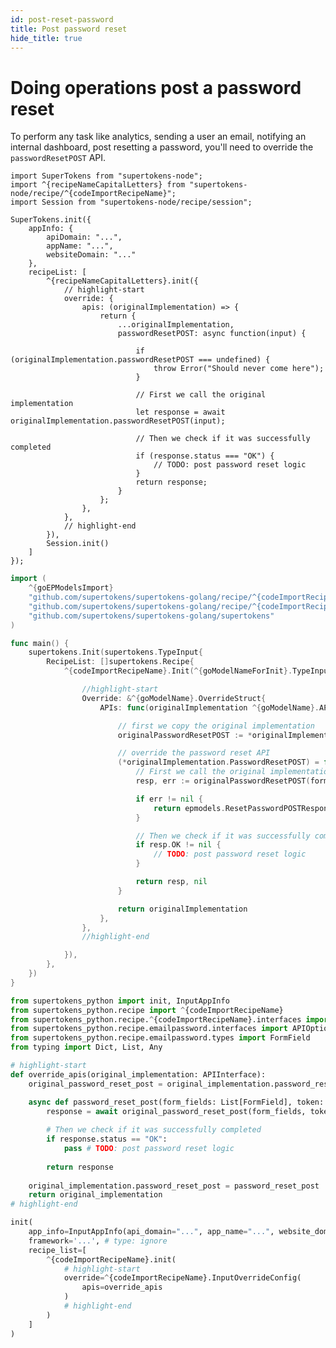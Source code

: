 ```yaml
---
id: post-reset-password
title: Post password reset
hide_title: true
---
```


<!-- COPY DOCS -->
<!-- ./thirdpartyemailpassword/common-customizations/reset-password/post-reset-password.mdx -->


# Doing operations post a password reset

To perform any task like analytics, sending a user an email, notifying an internal dashboard, post resetting a password, you'll need to override the `passwordResetPOST` API.

<BackendSDKTabs>
<TabItem value="nodejs">

```tsx
import SuperTokens from "supertokens-node";
import ^{recipeNameCapitalLetters} from "supertokens-node/recipe/^{codeImportRecipeName}";
import Session from "supertokens-node/recipe/session";

SuperTokens.init({
    appInfo: {
        apiDomain: "...",
        appName: "...",
        websiteDomain: "..."
    },
    recipeList: [
        ^{recipeNameCapitalLetters}.init({
            // highlight-start
            override: {
                apis: (originalImplementation) => {
                    return {
                        ...originalImplementation,
                        passwordResetPOST: async function(input) {
                            
                            if (originalImplementation.passwordResetPOST === undefined) {
                                throw Error("Should never come here");
                            }

                            // First we call the original implementation
                            let response = await originalImplementation.passwordResetPOST(input);
                            
                            // Then we check if it was successfully completed
                            if (response.status === "OK") {
                                // TODO: post password reset logic
                            }
                            return response;
                        }
                    };
                },
            },
            // highlight-end
        }),
        Session.init()
    ]
});
```
</TabItem>
<TabItem value="go">

```go
import (
	^{goEPModelsImport}
	"github.com/supertokens/supertokens-golang/recipe/^{codeImportRecipeName}"
	"github.com/supertokens/supertokens-golang/recipe/^{codeImportRecipeName}/^{goModelName}"
	"github.com/supertokens/supertokens-golang/supertokens"
)

func main() {
    supertokens.Init(supertokens.TypeInput{
        RecipeList: []supertokens.Recipe{
            ^{codeImportRecipeName}.Init(^{goModelNameForInit}.TypeInput{

                //highlight-start
                Override: &^{goModelName}.OverrideStruct{
                    APIs: func(originalImplementation ^{goModelName}.APIInterface) ^{goModelName}.APIInterface {

                        // first we copy the original implementation
                        originalPasswordResetPOST := *originalImplementation.PasswordResetPOST

                        // override the password reset API
                        (*originalImplementation.PasswordResetPOST) = func(formFields []epmodels.TypeFormField, token string, tenantId string, options epmodels.APIOptions, userContext supertokens.UserContext) (epmodels.ResetPasswordPOSTResponse, error) {
                            // First we call the original implementation
                            resp, err := originalPasswordResetPOST(formFields, token, tenantId, options, userContext)

                            if err != nil {
                                return epmodels.ResetPasswordPOSTResponse{}, err
                            }

                            // Then we check if it was successfully completed
                            if resp.OK != nil {
                                // TODO: post password reset logic
                            }

                            return resp, nil
                        }

                        return originalImplementation
                    },
                },
                //highlight-end

            }),
        },
    })
}
```
</TabItem>
<TabItem value="python">

```python
from supertokens_python import init, InputAppInfo
from supertokens_python.recipe import ^{codeImportRecipeName}
from supertokens_python.recipe.^{codeImportRecipeName}.interfaces import APIInterface
from supertokens_python.recipe.emailpassword.interfaces import APIOptions
from supertokens_python.recipe.emailpassword.types import FormField
from typing import Dict, List, Any

# highlight-start
def override_apis(original_implementation: APIInterface):
    original_password_reset_post = original_implementation.password_reset_post

    async def password_reset_post(form_fields: List[FormField], token: str, tenant_id: str, api_options: APIOptions, user_context: Dict[str, Any]):
        response = await original_password_reset_post(form_fields, token, tenant_id, api_options, user_context)
        
        # Then we check if it was successfully completed
        if response.status == "OK":
            pass # TODO: post password reset logic
        
        return response
    
    original_implementation.password_reset_post = password_reset_post
    return original_implementation
# highlight-end

init(
    app_info=InputAppInfo(api_domain="...", app_name="...", website_domain="..."),
    framework='...', # type: ignore
    recipe_list=[
        ^{codeImportRecipeName}.init(
            # highlight-start
            override=^{codeImportRecipeName}.InputOverrideConfig(
                apis=override_apis
            )
            # highlight-end
        )
    ]
)
```

</TabItem>
</BackendSDKTabs>
